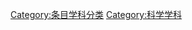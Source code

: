 {{Catnav|頁面分類}}

{{Catbar}}

{{catmore}}

{{portal|社會科學}}
{{Commonscat|Social sciences}}
{{Category diffuse}}
[[Category:条目学科分类|Category:条目学科分类]]
[[Category:科学学科|Category:科学学科]]